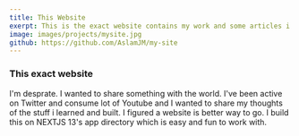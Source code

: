 ```yaml
---
title: This Website
exerpt: This is the exact website contains my work and some articles i'm writing.
image: images/projects/mysite.jpg
github: https://github.com/AslamJM/my-site
---
```


### This exact website

I'm desprate. I wanted to share something with the world. I've been active on Twitter and consume lot of Youtube and I wanted to share my thoughts of the stuff i learned and built. I figured a website is better way to go. I build this on NEXTJS 13's app directory which is easy and fun to work with.
